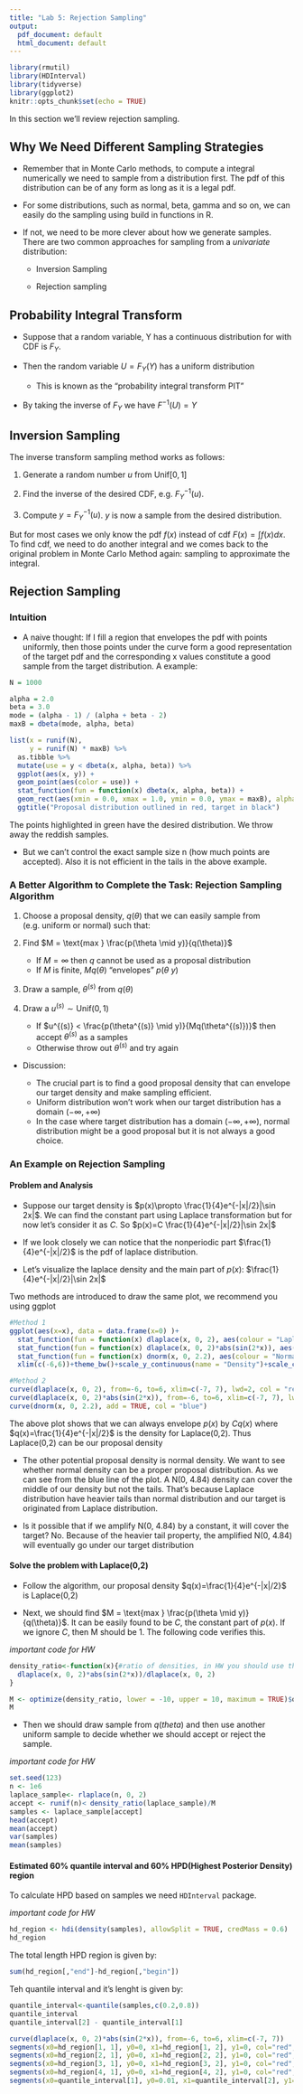 ```yaml
---
title: "Lab 5: Rejection Sampling"
output:
  pdf_document: default
  html_document: default
---
```


```r
library(rmutil)
library(HDInterval)
library(tidyverse)
library(ggplot2)
knitr::opts_chunk$set(echo = TRUE)
```

In this section we'll review rejection sampling.

## Why We Need Different Sampling Strategies

- Remember that in Monte Carlo methods, to compute a integral numerically we need to sample from a distribution first. The pdf of this distribution can be of any form as long as it is a legal pdf. 
- For some distributions, such as normal, beta, gamma and so on, we can easily do the sampling using build in functions in R.
- If not, we need to be more clever about how we generate samples.  There are two common approaches for sampling from a _univariate_ distribution:

  + Inversion Sampling

  + Rejection sampling
  
## Probability Integral Transform

- Suppose that a random variable, Y has a continuous distribution for with CDF is $F_Y$. 

- Then the random variable $U = F_Y(Y)$ has a uniform distribution
    - This is known as the "probability integral transform PIT"

- By taking the inverse of $F_Y$ we have $F^{-1}(U) = Y$

## Inversion Sampling

The inverse transform sampling method works as follows:

1. Generate a random number $u$ from $\text{Unif}[0,1]$

2. Find the inverse of the desired CDF, e.g. $F_{Y}^{-1}(u)$.

3. Compute $y = F_{Y}^{-1}(u)$. $y$ is now a sample from the desired distribution.

But for most cases we only know the pdf $f(x)$ instead of cdf $F(x)=\int f(x)dx$. To find cdf, we need to do another integral and we comes back to the original problem in Monte Carlo Method again: sampling to approximate the integral.


## Rejection Sampling

### Intuition

- A naive thought: If I fill a region that envelopes the pdf with points uniformly, then those points under the curve form a good representation of the target pdf and the corresponding x values constitute a good sample from the target distribution. A example:

```r
N = 1000

alpha = 2.0
beta = 3.0
mode = (alpha - 1) / (alpha + beta - 2)
maxB = dbeta(mode, alpha, beta)

list(x = runif(N),
     y = runif(N) * maxB) %>%
  as.tibble %>%
  mutate(use = y < dbeta(x, alpha, beta)) %>%
  ggplot(aes(x, y)) +
  geom_point(aes(color = use)) +
  stat_function(fun = function(x) dbeta(x, alpha, beta)) +
  geom_rect(aes(xmin = 0.0, xmax = 1.0, ymin = 0.0, ymax = maxB), alpha = 0.0, color = "red") +
  ggtitle("Proposal distribution outlined in red, target in black")
```

The points highlighted in green have the desired distribution. We throw away the reddish samples.

- But we can't control the exact sample size n (how much points are accepted). Also it is not efficient in the tails in the above example.


### A Better Algorithm to Complete the Task: Rejection Sampling Algorithm

1. Choose a proposal density, $q(\theta)$ that we can easily sample from (e.g. uniform or normal) such that:

2. Find $M = \text{max } \frac{p(\theta \mid y)}{q(\theta)}$

    + If $M = \infty$ then $q$ cannot be used as a proposal distribution
    + If $M$ is finite, $Mq(\theta)$ "envelopes" $p(\theta \ y)$
    
3. Draw a sample, $\theta^{(s)}$ from $q(\theta)$

4. Draw a $u^{(s)} \sim \text{Unif}(0, 1)$ 
    + If $u^{(s)} < \frac{p(\theta^{(s)} \mid y)}{Mq(\theta^{(s)})}$ then accept $\theta^{(s)}$ as a samples
    + Otherwise throw out $\theta^{(s)}$ and try again

- Discussion:

  + The crucial part is to find a good proposal density that can envelope our target density and make sampling efficient.
  + Uniform distribution  won't work when our target distribution has a domain $(-\infty, +\infty)$
  + In the case where target distribution has a domain $(-\infty, +\infty)$, normal distribution might be a good proposal but it is not always a good choice.
  
### An Example on Rejection Sampling

#### Problem and Analysis

- Suppose our target density is $p(x)\propto \frac{1}{4}e^{-|x|/2}|\sin 2x|$. We can find the constant part using Laplace transformation but for now let's consider it as $C$. So $p(x)=C \frac{1}{4}e^{-|x|/2}|\sin 2x|$

- If we look closely we can notice that the nonperiodic part $\frac{1}{4}e^{-|x|/2}$ is the pdf of laplace distribution.

- Let's visualize the laplace density and the main part of $p(x)$: $\frac{1}{4}e^{-|x|/2}|\sin 2x|$

Two methods are introduced to draw the same plot, we recommend you using ggplot
```r
#Method 1
ggplot(aes(x=x), data = data.frame(x=0) )+
  stat_function(fun = function(x) dlaplace(x, 0, 2), aes(colour = "Laplace(0,2)"))+
  stat_function(fun = function(x) dlaplace(x, 0, 2)*abs(sin(2*x)), aes(colour = "p(x)"))+
  stat_function(fun = function(x) dnorm(x, 0, 2.2), aes(colour = "Normal(0,4.84)"))+
  xlim(c(-6,6))+theme_bw()+scale_y_continuous(name = "Density")+scale_colour_manual(name="density",values = c('Laplace(0,2)'='red', 'p(x)'='black', 'Normal(0,4.84)'='blue'))+ggtitle("Three Densities")

#Method 2
curve(dlaplace(x, 0, 2), from=-6, to=6, xlim=c(-7, 7), lwd=2, col = "red", ylab = "density")
curve(dlaplace(x, 0, 2)*abs(sin(2*x)), from=-6, to=6, xlim=c(-7, 7), lwd=2, add = TRUE)
curve(dnorm(x, 0, 2.2), add = TRUE, col = "blue")
```


The above plot shows that we can always envelope $p(x)$ by $Cq(x)$ where $q(x)=\frac{1}{4}e^{-|x|/2}$ is the density for Laplace(0,2). Thus Laplace(0,2) can be our proposal density

- The other potential proposal density is normal density. We want to see whether normal density can be a proper proposal distribution. As we can see from the blue line of the plot. A N(0, 4.84) density can cover the middle of our density but not the tails. That's because Laplace distribution have heavier tails than normal distribution and our target is originated from Laplace distribution.

- Is it possible that if we amplify N(0, 4.84) by a constant, it will cover the target? No. Because of the heavier tail property, the amplified N(0, 4.84) will eventually go under our target distribution


#### Solve the problem with Laplace(0,2)

- Follow the algorithm, our proposal density $q(x)=\frac{1}{4}e^{-|x|/2}$ is Laplace(0,2)

- Next, we should find $M = \text{max } \frac{p(\theta \mid y)}{q(\theta)}$. It can be easily found to be $C$, the constant part of $p(x)$. If we ignore $C$, then M should be 1. The following code verifies this.

*important code for HW*
```r
density_ratio<-function(x){#ratio of densities, in HW you should use the exact form of density.
  dlaplace(x, 0, 2)*abs(sin(2*x))/dlaplace(x, 0, 2)
}

M <- optimize(density_ratio, lower = -10, upper = 10, maximum = TRUE)$objective
M
```

- Then we should draw sample from $q(theta)$ and then use another uniform sample to decide whether we should accept or reject the sample.

*important code for HW*
```r
set.seed(123)
n <- 1e6
laplace_sample<- rlaplace(n, 0, 2)
accept <- runif(n)< density_ratio(laplace_sample)/M
samples <- laplace_sample[accept]
head(accept)
mean(accept)
var(samples)
mean(samples)
```

#### Estimated 60% quantile interval and 60% HPD(Highest Posterior Density) region

To calculate HPD based on samples we need `HDInterval` package.

*important code for HW*

```r
hd_region <- hdi(density(samples), allowSplit = TRUE, credMass = 0.6)
hd_region
```

The total length HPD region is given by:

```r
sum(hd_region[,"end"]-hd_region[,"begin"])
```

Teh quantile interval and it's lenght is given by:

```r
quantile_interval<-quantile(samples,c(0.2,0.8))
quantile_interval
quantile_interval[2] - quantile_interval[1]
```

```r
curve(dlaplace(x, 0, 2)*abs(sin(2*x)), from=-6, to=6, xlim=c(-7, 7))
segments(x0=hd_region[1, 1], y0=0, x1=hd_region[1, 2], y1=0, col="red", lwd=3)
segments(x0=hd_region[2, 1], y0=0, x1=hd_region[2, 2], y1=0, col="red", lwd=3)
segments(x0=hd_region[3, 1], y0=0, x1=hd_region[3, 2], y1=0, col="red", lwd=3)
segments(x0=hd_region[4, 1], y0=0, x1=hd_region[4, 2], y1=0, col="red", lwd=3)
segments(x0=quantile_interval[1], y0=0.01, x1=quantile_interval[2], y1=0.01, col="blue", lwd=3)
```



